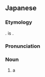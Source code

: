 ==Japanese==
{{DEFAULTSORT:はらはた'}}
{{wikipedia|lang=ja|バラハタ}}
{{ja-kanjitab|yomi=irr}}

===Etymology===
{{com|ja|薔薇|羽太|tr1=bara|tr2=hata|t1=[[rose]]|t2=[[grouper]]}}. {{m|ja|薔薇}} is {{juku|sort=はらはた'}}.

===Pronunciation===
{{ja-pron|ばらはた|y=irr|acc=0|acc2=2}}

===Noun===
{{ja-noun|ばらはた|バラハタ}}

# a {{w|yellow-edged lyretail}}

{{C|ja|Serranids}}